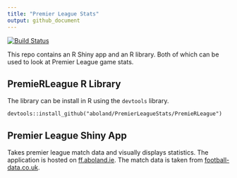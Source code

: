 ```yaml
---
title: "Premier League Stats"
output: github_document
---
```



<!-- README.md is generated from README.Rmd. Please edit that file -->

[![Build Status](https://travis-ci.org/aboland/PremierLeagueStats.svg?branch=master)](https://travis-ci.org/aboland/PremierLeagueStats)


This repo contains an R Shiny app and an R library. Both of which can be used to look at Premier League game stats.


## PremieRLeague R Library

The library can be install in R using the `devtools` library.

```
devtools::install_github("aboland/PremierLeagueStats/PremieRLeague")
```


## Premier League Shiny App
 
Takes premier league match data and visually displays statistics. The application is hosted on [ff.aboland.ie](http://ff.aboland.ie/). The match data is taken from [football-data.co.uk](http://www.football-data.co.uk).
